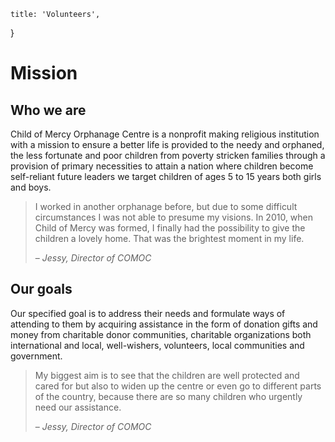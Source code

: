 
	title: 'Volunteers',
}

# Mission

## Who we are

Child of Mercy Orphanage Centre is a nonprofit making religious institution with a mission to ensure a better life is provided to the needy and orphaned, the less fortunate and poor children from poverty stricken families through a provision of primary necessities to attain a nation where children become self-reliant future leaders we target children of ages 5 to 15 years both girls and boys.

<div className="md:flex items-start">
<div className="w-2/3 pr-24">

> I worked in another orphanage before, but due to some difficult circumstances I was not able to presume my visions. In 2010, when Child of Mercy was formed, I finally had the possibility to give the children a lovely home. That was the brightest moment in my life.
>
> – <cite>Jessy, Director of COMOC</cite>

</div>
<Polaroid
	filename="staff/jessica.jpg"
	alt="Jessy, Director of COMOC"
	w={401}
	h={535}
	rotationRight
	className="w-1/3"
/>
</div>


## Our goals

Our specified goal is to address their needs and formulate ways of attending to them by acquiring assistance in the form of donation gifts and money from charitable donor communities, charitable organizations both international and local, well-wishers, volunteers, local communities and government.

> My biggest aim is to see that the children are well protected and cared for but also to widen up the centre or even go to different parts of the country, because there are so many children who urgently need our assistance.
>
> – <cite>Jessy, Director of COMOC</cite>

<Polaroid
	filename="comoc-staff.jpg"
	alt="COMOC Staff"
	w={840}
	h={680}
/>

